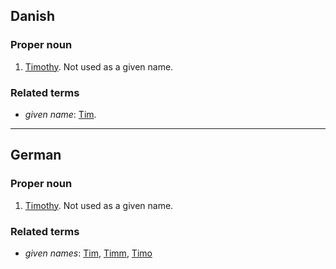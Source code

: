 ==Danish==

===Proper noun===
{{infl|da|proper noun}}

# {{biblical character|lang=da}} [[Timothy]]. Not used as a given name.

===Related terms===
*''given name'': [[Tim]].

----

==German==

===Proper noun===
{{infl|de|proper noun}}

# {{biblical character|lang=de}} [[Timothy]]. Not used as a given name.

===Related terms===
*''given names'': [[Tim]], [[Timm]], [[Timo]]